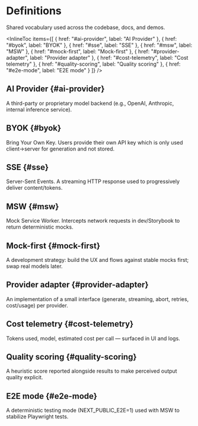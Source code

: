 
# Definitions

<Meta title="Lab/Definitions" />

Shared vocabulary used across the codebase, docs, and demos.

<InlineToc
  items={[
    { href: "#ai-provider", label: "AI Provider" },
    { href: "#byok", label: "BYOK" },
    { href: "#sse", label: "SSE" },
    { href: "#msw", label: "MSW" },
    { href: "#mock-first", label: "Mock-first" },
    { href: "#provider-adapter", label: "Provider adapter" },
    { href: "#cost-telemetry", label: "Cost telemetry" },
    { href: "#quality-scoring", label: "Quality scoring" },
    { href: "#e2e-mode", label: "E2E mode" }
  ]}
/>

## AI Provider {#ai-provider}
A third-party or proprietary model backend (e.g., OpenAI, Anthropic, internal inference service).

## BYOK {#byok}
Bring Your Own Key. Users provide their own API key which is only used client→server for generation and not stored.

## SSE {#sse}
Server-Sent Events. A streaming HTTP response used to progressively deliver content/tokens.

## MSW {#msw}
Mock Service Worker. Intercepts network requests in dev/Storybook to return deterministic mocks.

## Mock-first {#mock-first}
A development strategy: build the UX and flows against stable mocks first; swap real models later.

## Provider adapter {#provider-adapter}
An implementation of a small interface (generate, streaming, abort, retries, cost/usage) per provider.

## Cost telemetry {#cost-telemetry}
Tokens used, model, estimated cost per call — surfaced in UI and logs.

## Quality scoring {#quality-scoring}
A heuristic score reported alongside results to make perceived output quality explicit.

## E2E mode {#e2e-mode}
A deterministic testing mode (NEXT_PUBLIC_E2E=1) used with MSW to stabilize Playwright tests.

